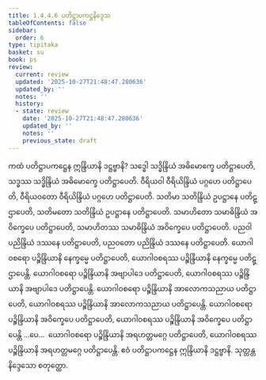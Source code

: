 ```yaml
---
title: 1.4.4.6 ပတိဋ္ဌာပကဋ္ဌနိဒ္ဒေသ
tableOfContents: false
sidebar:
  order: 6
type: tipitaka
basket: su
book: ps
review:
  current: review
  updated: '2025-10-27T21:48:47.280636'
  updated_by: ''
  notes: ''
  history:
  - state: review
    date: '2025-10-27T21:48:47.280636'
    updated_by: ''
    notes: ''
    previous_state: draft
---
```



<ReviewStatus review={frontmatter.review} showDetails={true} />

<HypothesisAnnotation frontmatter={frontmatter} />

<DynamicBreadcrumb />

<Division number="203" book="ps" e="ch" v="26" p="222">

<Paragraph number="1085" book="ps">
ကထံ <Emphasis>ပတိဋ္ဌာပကဋ္ဌေန ဣန္ဒြိယာနိ ဒဋ္ဌဗ္ဗာနိ?</Emphasis> သဒ္ဓေါ သဒ္ဓိန္ဒြိယံ အဓိမောက္ခေ ပတိဋ္ဌာပေတိ, သဒ္ဓဿ သဒ္ဓိန္ဒြိယံ အဓိမောက္ခေ ပတိဋ္ဌာပေတိ. ဝီရိယဝါ ဝီရိယိန္ဒြိယံ ပဂ္ဂဟေ ပတိဋ္ဌာပေတိ, ဝီရိယဝတော ဝီရိယိန္ဒြိယံ ပဂ္ဂဟေ ပတိဋ္ဌာပေတိ. သတိမာ သတိန္ဒြိယံ ဥပဋ္ဌာနေ ပတိဋ္ဌာပေတိ, သတိမတော သတိန္ဒြိယံ ဥပဋ္ဌာနေ ပတိဋ္ဌာပေတိ. သမာဟိတော သမာဓိန္ဒြိယံ အဝိက္ခေပေ ပတိဋ္ဌာပေတိ, သမာဟိတဿ သမာဓိန္ဒြိယံ အဝိက္ခေပေ ပတိဋ္ဌာပေတိ. ပညဝါ ပညိန္ဒြိယံ ဒဿနေ ပတိဋ္ဌာပေတိ, ပညဝတော ပညိန္ဒြိယံ ဒဿနေ ပတိဋ္ဌာပေတိ. ယောဂါဝစရော ပဉ္စိန္ဒြိယာနိ နေက္ခမ္မေ ပတိဋ္ဌာပေတိ, ယောဂါဝစရဿ ပဉ္စိန္ဒြိယာနိ နေက္ခမ္မေ ပတိဋ္ဌာပေန္တိ. ယောဂါဝစရော ပဉ္စိန္ဒြိယာနိ အဗျာပါဒေ ပတိဋ္ဌာပေတိ, ယောဂါဝစရဿ ပဉ္စိန္ဒြိယာနိ အဗျာပါဒေ ပတိဋ္ဌာပေန္တိ. ယောဂါဝစရော ပဉ္စိန္ဒြိယာနိ အာလောကသညာယ ပတိဋ္ဌာပေတိ, ယောဂါဝစရဿ ပဉ္စိန္ဒြိယာနိ အာလောကသညာယ ပတိဋ္ဌာပေန္တိ. ယောဂါဝစရော ပဉ္စိန္ဒြိယာနိ အဝိက္ခေပေ ပတိဋ္ဌာပေတိ, ယောဂါဝစရဿ ပဉ္စိန္ဒြိယာနိ အဝိက္ခေပေ ပတိဋ္ဌာပေန္တိ …ပေ…  ယောဂါဝစရော ပဉ္စိန္ဒြိယာနိ အရဟတ္တမဂ္ဂေ ပတိဋ္ဌာပေတိ, ယောဂါဝစရဿ ပဉ္စိန္ဒြိယာနိ အရဟတ္တမဂ္ဂေ ပတိဋ္ဌာပေန္တိ. ဧဝံ ပတိဋ္ဌာပကဋ္ဌေန ဣန္ဒြိယာနိ ဒဋ္ဌဗ္ဗာနိ.

</Paragraph>
</Division>

<Paragraph number="1086" type="center" book="ps">
သုတ္တန္တနိဒ္ဒေသော စတုတ္ထော.
</Paragraph>